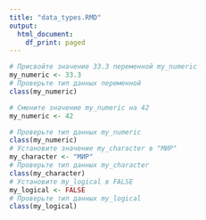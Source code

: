 ```yaml
---
title: "data_types.RMD"
output:
  html_document:
    df_print: paged
---
```


```r
# Присвойте значение 33.3 переменной my_numeric
my_numeric <- 33.3
# Проверьте тип данных переменной
class(my_numeric)

# Смените значение my_numeric на 42
my_numeric <- 42

# Проверьте тип данных my_numeric
class(my_numeric)
# Установите значение my_character в "МИР"
my_character <- "МИР"
# Проверьте тип данных my_character
class(my_character)
# Установите my_logical в FALSE
my_logical <- FALSE
# Проверьте тип данных my_logical
class(my_logical)
```

